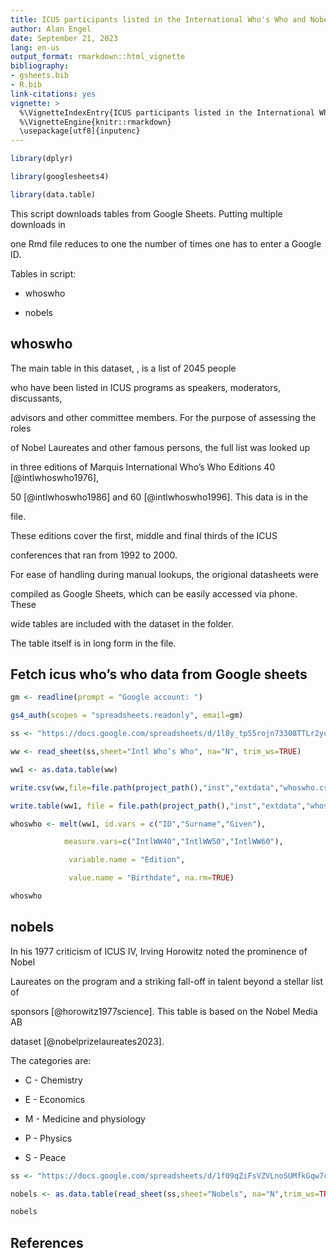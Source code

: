 ---
title: ICUS participants listed in the International Who's Who and Nobel Laureates
author: Alan Engel
date: September 21, 2023
lang: en-us
output_format: rmarkdown::html_vignette
bibliography:
- gsheets.bib
- R.bib
link-citations: yes
vignette: >
  %\VignetteIndexEntry{ICUS participants listed in the International Who's Who and Nobel Laureates}
  %\VignetteEngine{knitr::rmarkdown}
  \usepackage[utf8]{inputenc}
---

```{r libraries}
library(dplyr)
library(googlesheets4)
library(data.table)
```

This script downloads tables from Google Sheets. Putting multiple downloads in
one Rmd file reduces to one the number of times one has to enter a Google ID.

Tables in script:

* whoswho
* nobels

## whoswho

The main table in this dataset, \code{participants}, is a list of 2045 people
who have been listed in ICUS programs as speakers, moderators, discussants,
advisors and other committee members. For the purpose of assessing the roles
of Nobel Laureates and other famous persons, the full list was looked up
in three editions of Marquis International Who's Who Editions 40 [@intlwhoswho1976],
50 [@intlwhoswho1986] and 60 [@intlwhoswho1996]. This data is in the 
\code{whoswho.rda} file.

These editions cover the first, middle and final thirds of the ICUS
conferences that ran from 1992 to 2000. 

For ease of handling during manual lookups, the origional datasheets were
compiled as Google Sheets, which can be easily accessed via phone. These
wide tables are included with the dataset in the \code{inst/extdata} folder.

The table \code{whoswho} itself is in long form in the \code{whoswho.rda} file.

## Fetch icus who's who data from Google sheets

```{r whoswho}
gm <- readline(prompt = "Google account: ")
gs4_auth(scopes = "spreadsheets.readonly", email=gm) 
ss <- "https://docs.google.com/spreadsheets/d/1l8y_tp55rojn73308TTLr2yq_nZaeJC5v6CnKrZvS0s/edit?usp=sharing"
ww <- read_sheet(ss,sheet="Intl Who’s Who", na="N", trim_ws=TRUE)
ww1 <- as.data.table(ww)
write.csv(ww,file=file.path(project_path(),"inst","extdata","whoswho.csv"),fileEncoding="utf8")
write.table(ww1, file = file.path(project_path(),"inst","extdata","whoswho.tsv"), row.names=FALSE, sep="\t")
whoswho <- melt(ww1, id.vars = c("ID","Surname","Given"),
            measure.vars=c("IntlWW40","IntlWW50","IntlWW60"),
             variable.name = "Edition", 
             value.name = "Birthdate", na.rm=TRUE)
whoswho
```

## nobels

In his 1977 criticism of ICUS IV, Irving Horowitz noted the prominence of Nobel
Laureates on the program and a striking fall-off in talent beyond a stellar list of
sponsors [@horowitz1977science]. This table is based on the Nobel Media AB
dataset [@nobelprizelaureates2023].

The categories are:

* C - Chemistry
* E - Economics
* M - Medicine and physiology
* P - Physics
* S - Peace

```{r nobels}
ss <- "https://docs.google.com/spreadsheets/d/1f09qZiFsVZVLnoSUMfkGqw7cpk1Y4OG9OvW3qnSVSwE/edit?usp=sharing"
nobels <- as.data.table(read_sheet(ss,sheet="Nobels", na="N",trim_ws=TRUE))[Year > 1800]
nobels
```

## References

